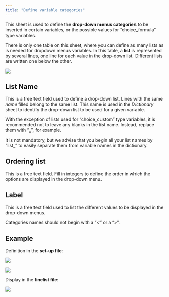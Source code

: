 ```yaml
---
title: "Define variable categories"
---
```


This sheet is used to define the **drop-down menus categories** to be inserted in certain variables, or the possible values for "choice_formula" type variables. 

There is only one table on this sheet, where you can define as many lists as is needed for dropdown menus variables. In this table, a **list** is represented by several lines, one line for each value in the drop-down list. Different lists are written one below the other.

![](../images/im-056-choices-sheet.png)


## List Name

This is a free text field used to define a drop-down list. Lines with the same *name* filled belong to the same list. This name is used in the *Dictionary* sheet to identify the drop-down list to be used for a given variable.

::: callout-note
With the exception of lists used for "choice_custom" type variables, it is recommended not to leave any blanks in the list name. Instead, replace them with "\_", for example.
:::


::: callout-tip
It is not mandatory, but we advise that you begin all your list names by "list_" to easily separate them from variable names in the dictionary.
:::


## Ordering list

This is a free text field. Fill in integers to define the order in which the options are displayed in the drop-down menu.


## Label

This is a free text field used to list the different values to be displayed in the drop-down menus.

::: callout-note
Categories names should not begin with a "\<" or a "\>".
:::

## Example

Definition in the **set-up file**:

![](../images/im-057-example-choices-sheet.png)

![](../images/im-058-example-choices-sheet.png)

Display in the **linelist file**:

![](../images/im-059-example-choices-sheet.png)
